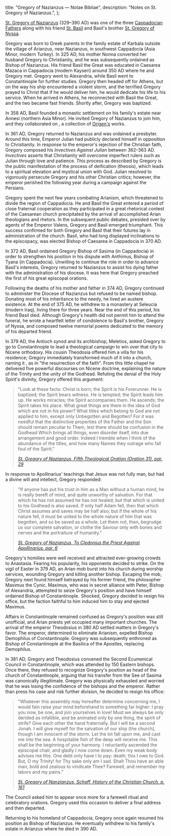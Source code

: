   title: "Gregory of Nazianzus — Notae Bibliae",
  description: "Notes on St. Gregory of Nazianzus.",
};

<Initial text="Gregory of Nazianzus" />

[St. Gregory of Nazianzus](/glossary/names#gregory) (329–390 AD) was one of the three [Cappadocian Fathers](/people/saints/cappadocian-fathers) along with his friend [St. Basil](/people/saints/cappadocian-fathers/basil-the-great) and Basil's brother [St. Gregory of Nyssa](/people/saints/cappadocian-fathers/gregory-of-nyssa).

Gregory was born to Greek parents in the family estate of Karbala outside the village of Arianzus, near Nazianzus, in southwest Cappadocia (Asia Minor, modern Turkey). In 325 AD, his mother Nonna converted her husband Gregory to Christianity, and he was subsequently ordained as Bishop of Nazianzus. His friend Basil the Great was educated in Caesarea Mazaca in Cappadocia (modern Kayseri) around 350 AD where he and Gregory met. Gregory went to Alexandria, while Basil went to Constantinople for further studies. Gregory then headed off for Athens, but on the way his ship encountered a violent storm, and the terrified Gregory prayed to Christ that if he would deliver him, he would dedicate his life to his service. When he arrived in Athens, he reconnected with Basil the Great, and the two became fast friends. Shortly after, Gregory was baptized.

In 358 AD, Basil founded a monastic settlement on his family's estate near Annesi (northern Asia Minor). He invited Gregory of Nazianzus to join him, and they collaborated on *<Definition lang="greek" anchor="philokalia" text="Origen's Philocalia" />*, a collection of [Origen's](/people/scholars/origen) works.

In 361 AD, Gregory returned to Nazianzus and was ordained a presbyter. Around this time, Emperor Julian had publicly declared himself in opposition to Christianity. In response to the emperor's rejection of the Christian faith, Gregory composed his *Invectives Against Julian* between 362–363 AD. *Invectives* asserts that Christianity will overcome imperfect rulers such as Julian through love and patience. This process as described by Gregory is the public manifestation of the process of deification (theosis), which leads to a spiritual elevation and mystical union with God. Julian resolved to vigorously persecute Gregory and his other Christian critics; however, the emperor perished the following year during a campaign against the Persians.

Gregory spent the next few years combating Arianism, which threatened to divide the region of Cappadocia. He and Basil the Great entered a period of close fraternal cooperation as they participated in a great rhetorical contest of the Caesarean church precipitated by the arrival of accomplished Arian theologians and rhetors. In the subsequent public debates, presided over by agents of the Emperor Valens, Gregory and Basil emerged triumphant. This success confirmed for both Gregory and Basil that their futures lay in administration of the church. Basil, who had long displayed inclinations to the episcopacy, was elected Bishop of Caesarea in Cappadocia in 370 AD.

In 372 AD, Basil ordained Gregory Bishop of Sasima (in Cappadocia) in order to strengthen his position in his dispute with Anthimus, Bishop of Tyana (in Cappadocia). Unwilling to continue the role in order to advance Basil's interests, Gregory returned to Nazianzus to assist his dying father with the administration of his diocese. It was here that Gregory preached the first of his great episcopal orations.

Following the deaths of his mother and father in 374 AD, Gregory continued to administer the Diocese of Nazianzus but refused to be named bishop. Donating most of his inheritance to the needy, he lived an austere existence. At the end of 375 AD, he withdrew to a monastery at Seleucia (modern Iraq), living there for three years. Near the end of this period, his friend Basil died. Although Gregory's health did not permit him to attend the funeral, he wrote a heartfelt letter of condolence to Basil's brother, Gregory of Nyssa, and composed twelve memorial poems dedicated to the memory of his departed friend.

In 379 AD, the Antioch synod and its archbishop, Meletios, asked Gregory to go to Constantinople to lead a theological campaign to win over that city to Nicene orthodoxy. His cousin Theodosia offered him a villa for his residence; Gregory immediately transformed much of it into a church, naming it <Definition lang="greek" anchor="anastasis" text="Anastasia" />, as in "the resurrection of the faith". From this little chapel he delivered five powerful discourses on Nicene doctrine, explaining the nature of the Trinity and the unity of the Godhead. Refuting the denial of the Holy Spirit's divinity, Gregory offered this argument:

> "Look at these facts: Christ is born; the Spirit is his Forerunner. He is baptized; the Spirit bears witness. He is tempted; the Spirit leads him up. He works miracles; the Spirit accompanies them. He ascends; the Spirit takes his place. What great things are there in the idea of God which are not in his power? What titles which belong to God are not applied to him, except only Unbegotten and Begotten? For it was needful that the distinctive properties of the Father and the Son should remain peculiar to Them, lest there should be confusion in the Godhead Which brings all things, even disorder itself, into due arrangement and good order. Indeed I tremble when I think of the abundance of the titles, and how many Names they outrage who fall foul of the Spirit."
>
> <cite>[St. Gregory of Nazianzus, *Fifth Theological Oration (Oration 31)*, par. 29](https://www.newadvent.org/fathers/310231.htm)</cite>

In response to Apollinarius' teachings that Jesus was not fully man, but had a divine will and intellect, Gregory responded:

> "If anyone has put his trust in him as a Man without a human mind, he is really bereft of mind, and quite unworthy of salvation. For that which he has not assumed he has not healed; but that which is united to his Godhead is also saved. If only half Adam fell, then that which Christ assumes and saves may be half also; but if the whole of his nature fell, it must be united to the whole nature of him that was begotten, and so be saved as a whole. Let them not, then, begrudge us our complete salvation, or clothe the Saviour only with bones and nerves and the portraiture of humanity."
>
> <cite>[St. Gregory of Nazianzus, *To Cledonius the Priest Against Apollinarius*, par. 6](https://www.newadvent.org/fathers/3103a.htm)</cite>

Gregory's homilies were well received and attracted ever-growing crowds to Anastasia. Fearing his popularity, his opponents decided to strike. On the vigil of Easter in 379 AD, an Arian mob burst into his church during worship services, wounding Gregory and killing another bishop. Escaping the mob, Gregory next found himself betrayed by his former friend, the philosopher Maximus the Cynic. Maximus, who was in secret alliance with Peter, Bishop of Alexandria, attempted to seize Gregory's position and have himself ordained Bishop of Constantinople.  Shocked, Gregory decided to resign his office, but the faction faithful to him induced him to stay and ejected Maximus.

Affairs in Constantinople remained confused as Gregory's position was still unofficial, and Arian priests yet occupied many important churches. The arrival of the emperor Theodosius in 380 AD settled matters in Gregory's favor. The emperor, determined to eliminate Arianism, expelled Bishop Demophilus of Constantinople. Gregory was subsequently enthroned as Bishop of Constantinople at the Basilica of the Apostles, replacing Demophilus.

In 381 AD, Gregory and Theodosius convened the Second Ecumenical Council in Constantinople, which was attended by 150 Eastern bishops. Once there, they refused to recognize Gregory's position as head of the church of Constantinople, arguing that his transfer from the See of Sasima was canonically illegitimate. Gregory was physically exhausted and worried that he was losing the confidence of the bishops and the emperor.  Rather than press his case and risk further division, he decided to resign his office:

> "Whatever this assembly may hereafter determine concerning me, I would fain raise your mind beforehand to something far higher: I pray you now, be one, and join yourselves in love! Must we always be only derided as infallible, and be animated only by one thing, the spirit of strife? Give each other the hand fraternally. But I will be a second Jonah. I will give myself for the salvation of our ship (the church), though I am innocent of the storm. Let the lot fall upon me, and cast me into the sea. A hospitable fish of the deep will receive me. This shall be the beginning of your harmony. I reluctantly ascended the episcopal chair, and gladly I now come down. Even my weak body advises me this. One debt only have I to pay: death; this I owe to God. But, O my Trinity! for Thy sake only am I sad. Shalt Thou have an able man, bold and zealous to vindicate Thee? Farewell, and remember my labors and my pains."
>
> <cite>[St. Gregory of Nanzianzus, Schaff, *History of the Christian Church*, p. 161](https://www.ccel.org/ccel/schaff/hcc3.iii.xiii.vi.html#iii.xiii.vi-p61)</cite>

The Council asked him to appear once more for a farewell ritual and celebratory orations. Gregory used this occasion to deliver a final address and then departed.

Returning to his homeland of Cappadocia, Gregory once again resumed his position as Bishop of Nazianzus. He eventually withdrew to his family's estate in Arianzus where he died in 390 AD.

